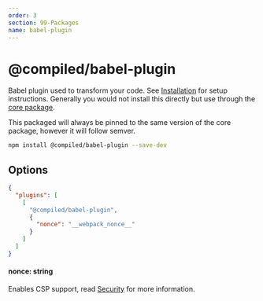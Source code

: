 ```yaml
---
order: 3
section: 99-Packages
name: babel-plugin
---
```


# @compiled/babel-plugin

Babel plugin used to transform your code.
See [Installation](/installation) for setup instructions.
Generally you would not install this directly but use through the [core package](/pkg-core).

This packaged will always be pinned to the same version of the core package,
however it will follow semver.

```bash
npm install @compiled/babel-plugin --save-dev
```

## Options

```json
{
  "plugins": [
    [
      "@compiled/babel-plugin",
      {
        "nonce": "__webpack_nonce__"
      }
    ]
  ]
}
```

#### nonce: string

Enables CSP support,
read [Security](/security) for more information.
